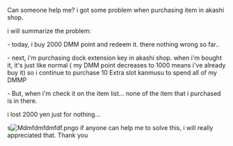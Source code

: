 Can someone help me? i got some problem when purchasing item in akashi shop.

i will summarize the problem:

- today, i buy 2000 DMM point and redeem it. there nothing wrong so far..

- next, i'm purchasing dock extension key in akashi shop. when i'm bought it, it's just like normal ( my DMM point decreases to 1000 means i've already buy it) so i continue to purchase 10 Extra slot kanmusu to spend all of my DMMP

- But, when i'm check it on the item list... none of the item that i purchased is in there.

i lost 2000 yen just for nothing...

s[[File:Mdmfdmfdmfdf.png|thumb]]o if anyone can help me to solve this, i will really appreciated that. Thank you<ac_metadata title="[HELP] Error Purchasing Item"> </ac_metadata>